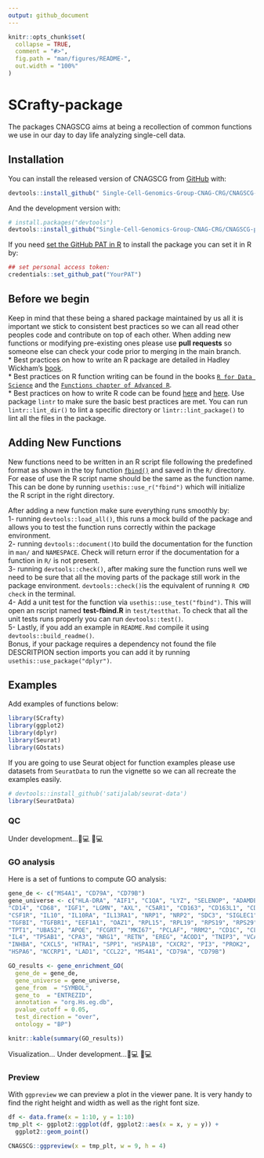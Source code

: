 ```yaml
---
output: github_document
---
```


<!-- README.md is generated from README.Rmd. Please edit that file -->

```r
knitr::opts_chunk$set(
  collapse = TRUE,
  comment = "#>",
  fig.path = "man/figures/README-",
  out.width = "100%"
)
```

# SCrafty-package

<!-- badges: start -->
<!-- badges: end -->

The packages CNAGSCG aims at being a recollection of common functions we use in our day to day life analyzing single-cell data.

## Installation

You can install the released version of CNAGSCG from [GitHub](https://github.com/Single-Cell-Genomics-Group-CNAG-CRG/CNAGSCG-package/blob/main/README.md) with:

``` r
devtools::install_github(" Single-Cell-Genomics-Group-CNAG-CRG/CNAGSCG-package", ref = "main")
```

And the development version with:

``` r
# install.packages("devtools")
devtools::install_github("Single-Cell-Genomics-Group-CNAG-CRG/CNAGSCG-package", ref = "devel")
```

If you need [set the GitHub PAT in R](https://gist.github.com/Z3tt/3dab3535007acf108391649766409421) to install the package you can set it in R by:
``` r
## set personal access token:
credentials::set_github_pat("YourPAT")
```

## Before we begin
Keep in mind that these being a shared package maintained by us all it is important we stick to consistent best practices so we can all read other peoples code and contribute on top of each other. When adding new functions or modifying pre-existing ones please use **pull requests** so someone else can check your code prior to merging in the main branch.\
* Best practices on how to write an R package are detailed in Hadley Wickham's [book](https://r-pkgs.org/).\
* Best practices on R function writing can be found  in the books [`R for Data Science`](https://r4ds.had.co.nz/functions.html) and the [`Functions chapter of Advanced R`](https://adv-r.hadley.nz/functions.html).\
* Best practices on how to write R code can be found [here](https://www.datanovia.com/en/blog/r-coding-style-best-practices/) and [here](https://style.tidyverse.org/index.html#). Use package `lintr` to make sure the basic best practices are met. You can run `lintr::lint_dir()` to lint a specific directory or `lintr::lint_package()` to lint all the files in the package.\

## Adding New Functions
New functions need to be written in an R script file following the predefined format as shown in the toy function [`fbind()`](https://github.com/Single-Cell-Genomics-Group-CNAG-CRG/CNAGSCG-package/blob/main/R/fbind.R) and saved in the `R/` directory. For ease of use the R script name should be the same as the function name. This can be done by running `usethis::use_r("fbind")` which will initialize the R script in the right directory.

After adding a new function make sure everything runs smoothly by:\
1- running `devtools::load_all()`, this runs a mock build of the package and allows you to test the function runs correctly within the package environment. \
2- running `devtools::document()`to build the documentation for the function in `man/` and `NAMESPACE`. Check will return error if the documentation for a function in `R/` is not present. \
3- running `devtools::check()`, after making sure the function runs well we need to be sure that all the moving parts of the package still work in the package environment. `devtools::check()`is the equivalent of running `R CMD check` in the terminal. \
4- Add a unit test for the function via `usethis::use_test("fbind")`. This will open an rscript named **test-fbind.R** in `test/testthat`. To check that all the unit tests runs properly you can run `devtools::test()`. \
5- Lastly, if you add an example in `README.Rmd` compile it using `devtools::build_readme()`. \
Bonus, if your package requires a dependency not found the file DESCRITPION section imports you can add it by running `usethis::use_package("dplyr")`.

## Examples

Add examples of functions below:
```r
library(SCrafty)
library(ggplot2)
library(dplyr)
library(Seurat)
library(GOstats)
```

If you are going to use Seurat object for function examples please use datasets from `SeuratData` to run the vignette so we can all recreate the examples easily.
```r
# devtools::install_github('satijalab/seurat-data')
library(SeuratData)
```

### QC
Under development...👩💻 🧑💻

### GO analysis
Here is a set of funtions to compute GO analysis:
```r
gene_de <- c("MS4A1", "CD79A", "CD79B")
gene_universe <- c("HLA-DRA", "AIF1", "C1QA", "LYZ", "SELENOP", "ADAMDEC1",
"CD14", "CD68", "IGF1", "LGMN", "AXL", "C5AR1", "CD163", "CD163L1", "CD209",
"CSF1R", "IL10", "IL10RA", "IL13RA1", "NRP1", "NRP2", "SDC3", "SIGLEC1",
"TGFBI", "TGFBR1", "EEF1A1", "OAZ1", "RPL15", "RPL19", "RPS19", "RPS29",
"TPT1", "UBA52", "APOE", "FCGRT", "MKI67", "PCLAF", "RRM2", "CD1C", "CLC",
"IL4", "TPSAB1", "CPA3", "NRG1", "RETN", "EREG", "ACOD1", "TNIP3", "VCAN",
"INHBA", "CXCL5", "HTRA1", "SPP1", "HSPA1B", "CXCR2", "PI3", "PROK2",
"HSPA6", "NCCRP1", "LAD1", "CCL22", "MS4A1", "CD79A", "CD79B")

GO_results <- gene_enrichment_GO(
  gene_de = gene_de,
  gene_universe = gene_universe,
  gene_from  = "SYMBOL",
  gene_to  = "ENTREZID",
  annotation = "org.Hs.eg.db",
  pvalue_cutoff = 0.05,
  test_direction = "over",
  ontology = "BP")

knitr::kable(summary(GO_results))
```

Visualization...
Under development...👩💻 🧑💻

### Preview
With `ggpreview` we can preview a plot in the viewer pane. It is very handy to find the right height and width as well as the right font size.
```r
df <- data.frame(x = 1:10, y = 1:10)
tmp_plt <- ggplot2::ggplot(df, ggplot2::aes(x = x, y = y)) + 
  ggplot2::geom_point()

CNAGSCG::ggpreview(x = tmp_plt, w = 9, h = 4)
```


